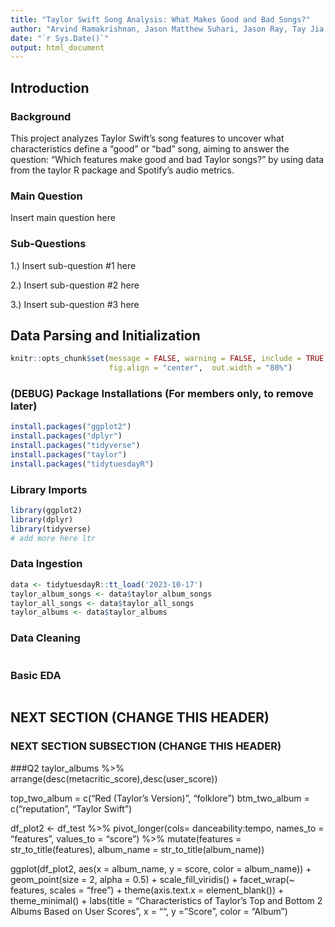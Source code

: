 ```yaml
---
title: "Taylor Swift Song Analysis: What Makes Good and Bad Songs?"
author: "Arvind Ramakrishnan, Jason Matthew Suhari, Jason Ray, Tay Jia Jun Jeremy"
date: "`r Sys.Date()`"
output: html_document
---
```


## Introduction

### Background

This project analyzes Taylor Swift's song features to uncover what characteristics define a "good" or "bad" song, aiming to answer the question: "Which features make good and bad Taylor songs?" by using data from the taylor R package and Spotify's audio metrics.

### Main Question

Insert main question here

### Sub-Questions
1.) Insert sub-question #1 here

2.) Insert sub-question #2 here

3.) Insert sub-question #3 here

## Data Parsing and Initialization

```r
knitr::opts_chunk$set(message = FALSE, warning = FALSE, include = TRUE,
                      fig.align = "center",  out.width = "80%")
```

### (DEBUG) Package Installations (For members only, to remove later)
```r
install.packages("ggplot2")
install.packages("dplyr")
install.packages("tidyverse")
install.packages("taylor")
install.packages("tidytuesdayR")
```

### Library Imports
```r
library(ggplot2)
library(dplyr)
library(tidyverse)
# add more here ltr
```

### Data Ingestion
```r
data <- tidytuesdayR::tt_load('2023-10-17')
taylor_album_songs <- data$taylor_album_songs
taylor_all_songs <- data$taylor_all_songs
taylor_albums <- data$taylor_albums
```

### Data Cleaning
```r

```

### Basic EDA
```r

```


## NEXT SECTION (CHANGE THIS HEADER)

### NEXT SECTION SUBSECTION (CHANGE THIS HEADER)

###Q2
taylor_albums %>% arrange(desc(metacritic_score),desc(user_score))

top_two_album = c("Red (Taylor's Version)", "folklore")
btm_two_album = c("reputation", "Taylor Swift")

df_plot2 <- df_test %>% pivot_longer(cols= danceability:tempo, names_to = "features", values_to = "score") %>% mutate(features = str_to_title(features), album_name = str_to_title(album_name))

ggplot(df_plot2, aes(x = album_name, y = score, color = album_name)) +
  geom_point(size = 2, alpha = 0.5) + 
  scale_fill_viridis() +
  facet_wrap(~ features, scales = "free") + 
  theme(axis.text.x = element_blank()) +
  theme_minimal() +
  labs(title = "Characteristics of Taylor's Top and Bottom 2 Albums Based on User Scores", 
      x = "", 
      y = "Score", 
      color = "Album")

